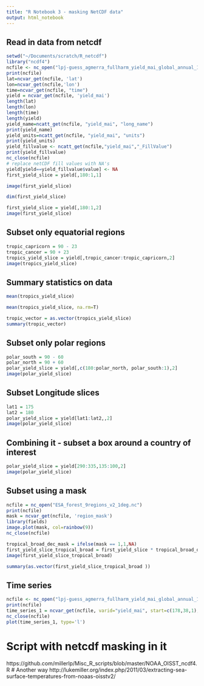 ```yaml
---
title: "R Notebook 3 - masking NetCDF data"
output: html_notebook
---
```


## Read in data from netcdf 
```r
setwd("~/Documents/scratch/R_netcdf")
library("ncdf4")
ncfile <- nc_open("lpj-guess_agmerra_fullharm_yield_mai_global_annual_1980_2010_C360_T0_W0_N60_A0_1deg.nc4")
print(ncfile)
lat=ncvar_get(ncfile, 'lat')
lon=ncvar_get(ncfile,'lon')
time=ncvar_get(ncfile, "time")
yield = ncvar_get(ncfile, 'yield_mai')
length(lat)
length(lon)
length(time)
length(yield)
yield_name=ncatt_get(ncfile, "yield_mai", "long_name")
print(yield_name)
yield_units=ncatt_get(ncfile, "yield_mai", "units")
print(yield_units)
yield_fillvalue <- ncatt_get(ncfile,"yield_mai","_FillValue")
print(yield_fillvalue)
nc_close(ncfile)
# replace netCDF fill values with NA's
yield[yield==yield_fillvalue$value] <- NA
first_yield_slice = yield[,180:1,1]
```


```r
image(first_yield_slice)
```


```r
dim(first_yield_slice)
```


```r
first_yield_slice = yield[,180:1,2]
image(first_yield_slice)
```


## Subset only equatorial regions 

```r
tropic_capricorn = 90 - 23
tropic_cancer = 90 + 23 
tropics_yield_slice = yield[,tropic_cancer:tropic_capricorn,2]
image(tropics_yield_slice)
```

## Summary statistics on data 

```r
mean(tropics_yield_slice)
```


```r
mean(tropics_yield_slice, na.rm=T)
```

```r
tropic_vector = as.vector(tropics_yield_slice)
summary(tropic_vector)
```



## Subset only polar regions 
```r
polar_south = 90 - 60
polar_north = 90 + 60 
polar_yield_slice = yield[,c(180:polar_north, polar_south:1),2]
image(polar_yield_slice)
```

## Subset Longitude slices 
```r
lat1 = 175
lat2 = 180
polar_yield_slice = yield[lat1:lat2,,2]
image(polar_yield_slice)
```

## Combining it - subset a box around a country of interest 

```r
polar_yield_slice = yield[290:335,135:100,2]
image(polar_yield_slice)
```
## Subset using a mask 

```r
ncfile = nc_open("ESA_forest_9regions_v2_1deg.nc")
print(ncfile)
mask = ncvar_get(ncfile, 'region_mask')
library(fields)
image.plot(mask, col=rainbow(9))
nc_close(ncfile)
```


```r
tropical_broad_dec_mask = ifelse(mask == 1,1,NA)
first_yield_slice_tropical_broad = first_yield_slice * tropical_broad_dec_mask
image(first_yield_slice_tropical_broad)
```

```r
summary(as.vector(first_yield_slice_tropical_broad ))
```


## Time series 

```r
ncfile <- nc_open("lpj-guess_agmerra_fullharm_yield_mai_global_annual_1980_2010_C360_T0_W0_N60_A0_1deg.nc4")
print(ncfile)
time_series_1 = ncvar_get(ncfile, varid="yield_mai", start=c(178,38,1), count=c(1,1,length(time)))
nc_close(ncfile)
plot(time_series_1, type='l')
```




# Script with netcdf masking in it 
https://github.com/millerlp/Misc_R_scripts/blob/master/NOAA_OISST_ncdf4.R
# Another way 
http://lukemiller.org/index.php/2011/03/extracting-sea-surface-temperatures-from-noaas-oisstv2/

